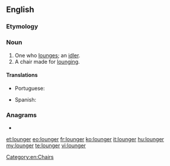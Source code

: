 ==English==

===Etymology===
{{suffix|lounge|er|lang=en}}

===Noun===
{{en-noun}}

# One who [[lounge]]s; an [[idler]].
# A chair made for [[lounge|lounging]].

====Translations====
{{trans-top|chair}}
* Portuguese: {{t|pt|espreguiçadeira|f}}
{{trans-mid}}
* Spanish: {{t+|es|tumbona|f}}
{{trans-bottom}}

===Anagrams===
* {{l|en|regulon}}

[[Category:en:Chairs]]

[[et:lounger]]
[[eo:lounger]]
[[fr:lounger]]
[[ko:lounger]]
[[it:lounger]]
[[hu:lounger]]
[[my:lounger]]
[[te:lounger]]
[[vi:lounger]]